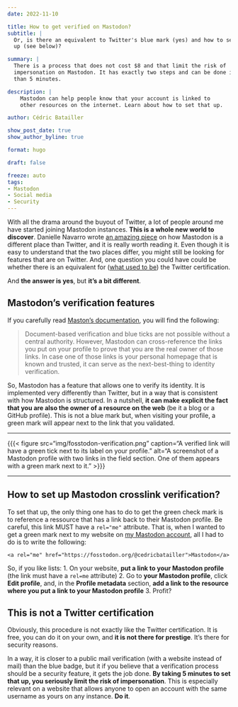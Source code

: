 ```yaml
---
date: 2022-11-10

title: How to get verified on Mastodon?
subtitle: |
  Or, is there an equivalent to Twitter's blue mark (yes) and how to set that 
  up (see below)?

summary: |
  There is a process that does not cost $8 and that limit the risk of 
  impersonation on Mastodon. It has exactly two steps and can be done in less 
  than 5 minutes.

description: |
    Mastodon can help people know that your account is linked to 
    other resources on the internet. Learn about how to set that up.

author: Cédric Batailler

show_post_date: true
show_author_byline: true

format: hugo

draft: false

freeze: auto
tags:
- Mastodon
- Social media
- Security
---
```


With all the drama around the buyout of Twitter, a lot of people around me
have started joining Mastodon instances. **This is a whole new world to 
discover**. Danielle Navarro wrote 
[an amazing piece](https://blog.djnavarro.net/posts/2022-11-03_what-i-know-about-mastodon/) 
on how Mastodon is a different place than Twitter, and it is really 
worth reading it. Even though it is easy to understand that the two places 
differ, you might still be looking for features that are on Twitter. And, one 
question you could have could be whether there is an equivalent for 
([what used to be](https://www.theverge.com/2022/11/9/23449821/twitter-blue-verification-check-mark-subscribers))
the Twitter certification.

And **the answer is yes**, but **it's a bit different**. 

## Mastodon's verification features

If you carefully read 
[Maston's documentation](https://docs.joinmastodon.org/user/profile/#fields), 
you will find the following:

> Document-based verification and blue ticks are not possible without a central authority. However, Mastodon can cross-reference the links you put on your profile to prove that you are the real owner of those links. In case one of those links is your personal homepage that is known and trusted, it can serve as the next-best-thing to identity verification.

So, Mastodon has a feature that allows one to verify its identity. It is 
implemented very differently than Twitter, but in a way that is consistent with
how Mastodon is structured. In a nutshell, **it can make explicit the fact that 
you are also the owner of a resource on the web** (be it a blog or a GitHub 
profile). This is not a blue mark but, when visiting your profile,
a green mark will appear next to the link that you validated. 

---

{{{< figure src="img/fosstodon-verification.png" caption="A verified link will have a green tick next to its label on your profile." alt="A screenshot of a Mastodon profile with two links in the field section. One of them appears with a green mark next to it." >}}}

---

## How to set up Mastodon crosslink verification?

To set that up, the only thing one has to do to get the green check mark is to 
reference a ressource that has a link back to their Mastodon profile. Be 
careful, this link MUST have a `rel="me"` attribute. That is, when I wanted to 
get a green mark next to my website on [my Mastodon account](https://fosstodon.org/@cedricbatailler), all I had to do is to write the following:

```
<a rel="me" href="https://fosstodon.org/@cedricbatailler">Mastodon</a>
```

So, if you like lists:
1. On your website, **put a link to your Mastodon profile** (the link must 
   have a `rel=me` attribute)
2. Go to **your Mastodon profile**, click **Edit profile**, and, in the 
   **Profile metadata** section, **add a link to the resource where you put a 
   link to your Mastodon profile**
3. Profit?

## This is not a Twitter certification

Obviously, this procedure is not exactly like the Twitter certification. It is 
free, you can do it on your own, and **it is not there for prestige**. It's 
there for security reasons.

In a way, it is closer to a public mail verification (with a website instead 
of mail) than the blue badge, but it if you believe that a verification 
process should be a security feature, it gets the job done. **By taking 5 minutes
to set that up, you seriously limit the risk of impersonation**. This is 
especially relevant on a website that allows anyone to open an account with
the same username as yours on any instance. **Do it**.